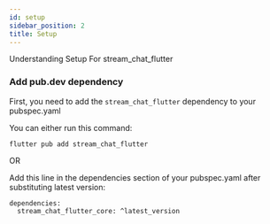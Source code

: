 ```yaml
---
id: setup
sidebar_position: 2
title: Setup
---
```


Understanding Setup For stream_chat_flutter

### Add pub.dev dependency

First, you need to add the `stream_chat_flutter` dependency to your pubspec.yaml

You can either run this command:

```
flutter pub add stream_chat_flutter
```

OR

Add this line in the dependencies section of your pubspec.yaml after substituting latest version:

```
dependencies:
  stream_chat_flutter_core: ^latest_version
```
